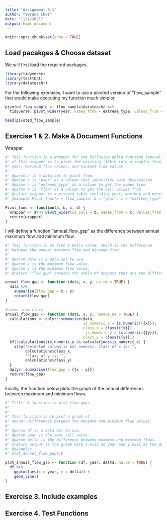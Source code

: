 ```yaml
---
title: "Assignment B-1"
author: "Serena Choi"
date: "11/1/2021"
output: html_document
---
```


```r
knitr::opts_chunk$set(echo = TRUE)
```

## Load pacakges & Choose dataset

We will first load the required packages. 
```r
library(tidyverse)
library(testthat)
library(datateachr)
```

For the following exercises, I want to use a pivoted version of "flow_sample" that would make executing my function much simpler. 

```r
pivoted_flow_sample <- flow_sample$datateachr %>%
  tidyverse::pivot_wider(year, names_from = extreme_type, values_from = flow)

head(pivoted_flow_sample)
```

## Exercise 1 & 2. Make & Document Functions 


Wrapper
```r
#' This function is a wrapper for the following delta function [annual_flow_gap] below. The purpose
#' of this wrapper is to pivot the existing tibble into a simpler form, containing
#' year, maximum flow values, and minimum flow values.
#'
#' @param a is a data set to pivot from. 
#' @param b is "year" as a column that identifies each observation. 
#' @param c is "extreme_type" as a column to get the names from 
#' @param d is "flow" as a column to get the cell values from. 
#' @return wrapper is a pivoted table including year, maximum and minimum flow values. 
#' @example Pivot_func(a = flow_sample, b = "year", c = "extreme_type", d = "flow")

Pivot_func <- function(a, b, c, d) {
  wrapper <- a%>% pivot_wider(id_cols = b, names_from = c, values_from = d)
  return(wrapper)
}
```


I will define a function "annual_flow_gap" as the difference between annual maximum flow and minimum flow.
```r
#' This function is to find a delta value, which is the difference
#' between the annual maximum flow and minimum flow. 
#'
#' @param data is a data set to use. 
#' @param x is the maximum flow value. 
#' @param y is the minimum flow value. 
#' @return "flow_gap" creates the table of outputs that are the difference between maximum and minimum flows for each year. 

annual_flow_gap <- function (data, x, y, na.rm = TRUE) {
  data %>%
    summarise(flow_gap = x - y) 
    return(flow_gap)
}
```


```r
#notes from class 
annual_flow_gap <- function (data, x, y, remove_na = TRUE) {
  calculations <- dplyr::summarise(data,
                                   is_numeric_x = is.numeric({{x}}),
                                   class_x = class({{x}}),
                                    is_numeric_y = is.numeric({{y}}),
                                   class_y = class({{y}}))
  if(!calculations$is_numeric_y && calculations$is_numeric_x) {
    stop("Selected column is not numeric. Class of x is: ", 
         calculations$class_x, 
         "Class of y is: ",
         calculations$class_y)
  }
  dplyr::summarise(flow_gap = {{x - y}}) 
  return(flow_gap)
}
```
Finally, the function below plots the graph of the annual differences between maximum and minimum flows. 
```r
#' Title: A function to plot flow gaps
#' 
#' 
#' This function is to plot a graph of 
#' annual differences between the maximum and minimum flow values. 
#'
#' @param df is a data set to use. 
#' @param year is the year cell value. 
#' @param delta is the difference between maximum and minimum flows. 
#' @return output is the graph with x-axis as year and y-axis as the delta values. 
#' @examples
#' plot_annual_flow_gap()0

plot_annual_flow_gap <- function (df, year, delta, na.rm = TRUE) {
  df %>%
    ggplot(aes(x = year, y = delta)) +
    geom_line()
}
```


## Exercise 3. Include examples

## Exercise 4. Test Functions 